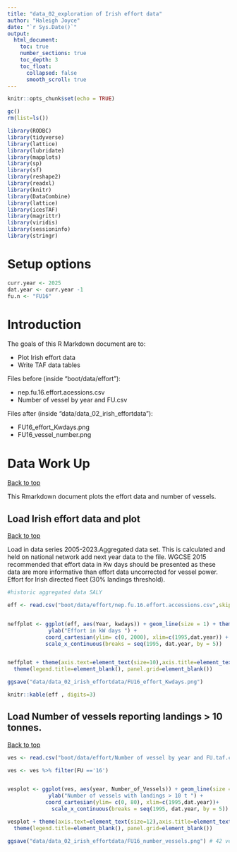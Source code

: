 ```yaml
---
title: "data_02_exploration of Irish effort data"
author: "Haleigh Joyce"
date: "`r Sys.Date()`"
output:
  html_document:
    toc: true
    number_sections: true
    toc_depth: 3
    toc_float:
      collapsed: false
      smooth_scroll: true
---
```



```r
knitr::opts_chunk$set(echo = TRUE)
```

```r
gc()
rm(list=ls())

library(RODBC)
library(tidyverse)
library(lattice)
library(lubridate)
library(mapplots)
library(sp)
library(sf)
library(reshape2)
library(readxl)
library(knitr)
library(DataCombine)
library(lattice)
library(icesTAF)
library(magrittr)
library(viridis)
library(sessioninfo)
library(stringr)
```

# Setup options

```r
curr.year <- 2025
dat.year <- curr.year -1
fu.n <- "FU16"

```

# Introduction

The goals of this R Markdown document are to:

* Plot Irish effort data
* Write TAF data tables

Files before (inside "boot/data/effort"):

  * nep.fu.16.effort.acessions.csv
  * Number of vessel by year and FU.csv
 

Files after (inside "data/data_02_irish_effortdata"):

* FU16_effort_Kwdays.png
* FU16_vessel_number.png


# Data Work Up
<a href="#top">Back to top</a>

This Rmarkdown document plots the effort data and number of vessels.


## Load Irish effort data and plot
<a href="#top">Back to top</a>

Load in  data series 2005-2023.Aggregated data set.
This is calculated and held on national network add next year data to the file.
WGCSE 2015 recommended that effort data in Kw days should be presented as these data are more informative than effort data uncorrected for vessel power.
Effort for Irish directed fleet (30% landings threshold).

```r
#historic aggregated data SALY

eff <- read.csv("boot/data/effort/nep.fu.16.effort.accessions.csv",skip=1) #ignore first row as it had FU & 16 as titles)


neffplot <- ggplot(eff, aes(Year, kwdays)) + geom_line(size = 1) + theme_bw() +
             ylab("Effort in kW days ") + 
            coord_cartesian(ylim= c(0, 2000), xlim=c(1995,dat.year)) +
            scale_x_continuous(breaks = seq(1995, dat.year, by = 5))


neffplot + theme(axis.text=element_text(size=10),axis.title=element_text(size=10)) + 
  theme(legend.title=element_blank(), panel.grid=element_blank())

ggsave("data/data_02_irish_effortdata/FU16_effort_Kwdays.png")

knitr::kable(eff , digits=3)
```



## Load Number of vessels reporting landings > 10 tonnes.
<a href="#top">Back to top</a>

```r

ves <- read.csv("boot/data/effort/Number of vessel by year and FU.taf.csv")

ves <- ves %>% filter(FU =='16')


vesplot <- ggplot(ves, aes(year, Number_of_Vessels)) + geom_line(size = 1) + theme_bw() +
             ylab("Number of vessels with landings > 10 t ") + 
            coord_cartesian(ylim= c(0, 80), xlim=c(1995,dat.year))+
              scale_x_continuous(breaks = seq(1995, dat.year, by = 5))

vesplot + theme(axis.text=element_text(size=12),axis.title=element_text(size=12)) + 
  theme(legend.title=element_blank(), panel.grid=element_blank())

ggsave("data/data_02_irish_effortdata/FU16_number_vessels.png") # 42 vessels in 2024
```



